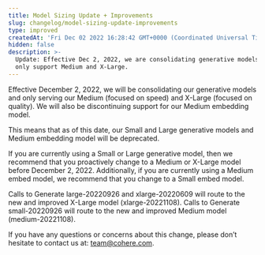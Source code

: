 ```yaml
---
title: Model Sizing Update + Improvements
slug: changelog/model-sizing-update-improvements
type: improved
createdAt: 'Fri Dec 02 2022 16:28:42 GMT+0000 (Coordinated Universal Time)'
hidden: false
description: >-
  Update: Effective Dec 2, 2022, we are consolidating generative models and will
  only support Medium and X-Large.
---
```

Effective December 2, 2022, we will be consolidating our generative models and only serving our Medium (focused on speed) and X-Large (focused on quality). We will also be discontinuing support for our Medium embedding model.

This means that as of this date, our Small and Large generative models and Medium embedding model will be deprecated. 

If you are currently using a Small or Large generative model, then we recommend that you proactively change to a Medium or X-Large model before December 2, 2022. Additionally, if you are currently using a Medium embed model, we recommend that you change to a Small embed model. 

Calls to Generate large-20220926 and xlarge-20220609 will route to the new and improved X-Large model (xlarge-20221108). Calls to Generate small-20220926 will route to the new and improved Medium model (medium-20221108). 

If you have any questions or concerns about this change, please don’t hesitate to contact us at: team@cohere.com.
